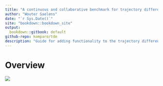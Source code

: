 ```yaml
--- 
title: "A continuous and collaborative benchmark for trajectory differential expression methods"
author: "Wouter Saelens"
date: "`r Sys.Date()`"
site: "bookdown::bookdown_site"
output:
  bookdown::gitbook: default
github-repo: komparo/tde
description: "Guide for adding functionality to the trajectory differential expression benchmark"
---
```


# Overview

![](figures/logo.png)